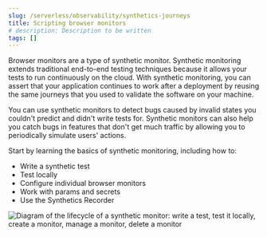 ```yaml
---
slug: /serverless/observability/synthetics-journeys
title: Scripting browser monitors
# description: Description to be written
tags: []
---
```


<p><DocBadge template="technical preview" /></p>

<div id="synthetics-journeys"></div>

Browser monitors are a type of synthetic monitor.
Synthetic monitoring extends traditional end-to-end testing techniques because it allows your tests to run continuously on the cloud.
With synthetic monitoring, you can assert that your application continues to work after a deployment by reusing
the same journeys that you used to validate the software on your machine.

You can use synthetic monitors to detect bugs caused by invalid states you couldn't predict and didn't write tests for.
Synthetic monitors can also help you catch bugs in features that don't get much traffic by allowing you to periodically simulate users' actions.

Start by learning the basics of synthetic monitoring, including how to:

* <DocLink slug="/serverless/observability/synthetics-create-test">Write a synthetic test</DocLink>
* <DocLink slug="/serverless/observability/synthetics-create-test" section="test-locally">Test locally</DocLink>
* <DocLink slug="/serverless/observability/synthetics-monitor-use">Configure individual browser monitors</DocLink>
* <DocLink slug="/serverless/observability/synthetics-params-secrets">Work with params and secrets</DocLink>
* <DocLink slug="/serverless/observability/synthetics-recorder">Use the Synthetics Recorder</DocLink>

![Diagram of the lifecycle of a synthetic monitor: write a test, test it locally, create a monitor, manage a monitor, delete a monitor](../images/synthetic-monitor-lifecycle.png)

